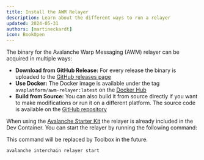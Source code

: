 ```yaml
---
title: Install the AWM Relayer
description: Learn about the different ways to run a relayer
updated: 2024-05-31
authors: [martineckardt]
icon: BookOpen
---
```


The binary for the Avalanche Warp Messaging (AWM) relayer can be acquired in multiple ways:

- **Download from GitHub Release:** For every release the binary is uploaded to the [GitHub releases page](https://github.com/ava-labs/awm-relayer/releases)
- **Use Docker:** The Docker image is available under the tag `avaplatform/awm-relayer:latest` on the [Docker Hub](https://hub.docker.com/r/avaplatform/awm-relayer)
- **Build from Source:** You can also build it from source directly if you want to make modifications or run it on a different platform. The source code is available on the [GitHub repository](https://github.com/ava-labs/awm-relayer?tab=readme-ov-file#building)

When using the [Avalanche Starter Kit](https://github.com/ava-labs/avalanche-starter-kit) the relayer is already included in the Dev Container. You can start the relayer by running the following command:

<Callout type="info">
This command will be replaced by Toolbox in the future.
</Callout>

```bash
avalanche interchain relayer start
```